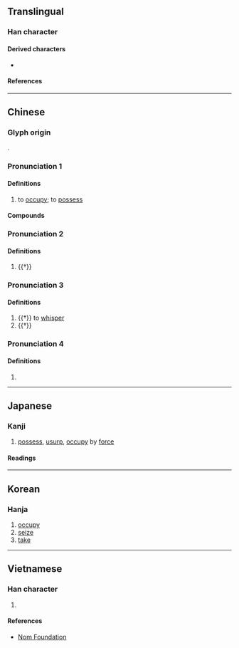 {{also|占|估}}
{{character info}}
==Translingual==

===Han character===
{{Han char|rn=9|rad=人|as=05|sn=7|four=21260|canj=OYR|ids=⿰亻占}}

====Derived characters====
*{{l|mul|𩃅}}

====References====
{{Han ref|kx=0098.140|dkj=00510|dj=0208.040|hdz=10131.090|uh=4F54}}

----

==Chinese==
{{zh-forms|s=占|t2=占}}

===Glyph origin===
{{Han etym}}
{{Han compound|人|alt1=亻|占|ls=psc|c1=s|c2=p}}.

===Pronunciation 1===
{{zh-pron
|m=zhàn
|c=zim3
|h=pfs=cham/chiam;gd=zam4
|mn=chiàm
|mn-t=ziam3/ziang3
|mn-t_note=ziang3 - Chenghai
|w=2tsoe
|mc=n
|oc=1;n
|ma=y
|cat=v
}}

====Definitions====
{{zh-hanzi}}

# to [[occupy]]; to [[possess]]

====Compounds====
{{zh-der|佔據|佔領|佔領者|佔滿|佔便宜|佔上風|佔為己有|佔下風|佔先|佔線|佔用|佔優|佔優勢|佔有|佔有率|佔主導地位|佔高枝兒|佔畢|佔頭籌|鳩佔鵲巢|隱佔|霸佔}}

===Pronunciation 2===
{{zh-pron
|m=chān,zhān
|m_note=chān - PRC standard; zhān - Taiwan standard
|cat=v
}}

====Definitions====
{{zh-hanzi}}

# {{†}} {{zh-alt-form|覘|to [[peep]]; to [[look]]}}

===Pronunciation 3===
{{zh-pron
|m=chān
|cat=v,a
}}

====Definitions====
{{zh-hanzi}}

# {{†}} to [[whisper]]
# {{†}} {{zh-alt-form|襜}}

===Pronunciation 4===
{{zh-pron
|m=diān
|mc=1
|oc=2
|cat=a
}}

====Definitions====
{{zh-hanzi}}

# {{zh-only|佔侸}}

----

==Japanese==

===Kanji===
{{ja-kanji|grade=|rs=人05}}

# [[possess]], [[usurp]], [[occupy]] by [[force]]

====Readings====
{{ja-readings
|goon=ちん
|kanon=せん
|kun=み-る, うかが-う, しめ-る
}}

----

==Korean==

===Hanja===
{{ko-hanja|점}}

# [[occupy]]
# [[seize]]
# [[take]]

----

==Vietnamese==

===Han character===
{{vi-readings|reading=[[chiêm]], [[chiếm]]|rs=人05}}

# {{rfdef|vi|sort=人05}}

====References====
* [http://nomfoundation.org/common/nom_details.php?codepoint=4f54 Nom Foundation]